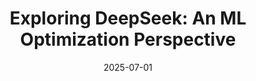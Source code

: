 ---
title: "Exploring DeepSeek: An ML Optimization Perspective"
date: "2025-07-01"
authors: "Alex Lavaee"
description: "(Coming Soon) A technical deep dive on the ML optimizations made in DeepSeek including Multi-head Latent Attention, Mixture of Experts (MoE) Architecture Routing, Multi-token Prediction, FP8 GEMM Training, and more."
---